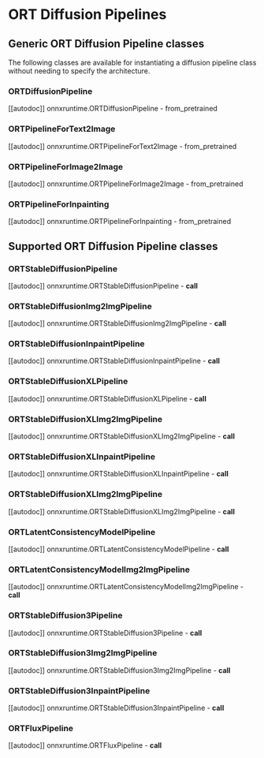 <!--Copyright 2025 The HuggingFace Team. All rights reserved.

Licensed under the Apache License, Version 2.0 (the "License"); you may not use this file except in compliance with
the License. You may obtain a copy of the License at

http://www.apache.org/licenses/LICENSE-2.0

Unless required by applicable law or agreed to in writing, software distributed under the License is distributed on
an "AS IS" BASIS, WITHOUT WARRANTIES OR CONDITIONS OF ANY KIND, either express or implied. See the License for the
specific language governing permissions and limitations under the License.
-->

# ORT Diffusion Pipelines

## Generic ORT Diffusion Pipeline classes

The following classes are available for instantiating a diffusion pipeline class without needing to specify the architecture.

### ORTDiffusionPipeline

[[autodoc]] onnxruntime.ORTDiffusionPipeline
    - from_pretrained

### ORTPipelineForText2Image

[[autodoc]] onnxruntime.ORTPipelineForText2Image
    - from_pretrained

### ORTPipelineForImage2Image

[[autodoc]] onnxruntime.ORTPipelineForImage2Image
    - from_pretrained

### ORTPipelineForInpainting

[[autodoc]] onnxruntime.ORTPipelineForInpainting
    - from_pretrained

## Supported ORT Diffusion Pipeline classes

### ORTStableDiffusionPipeline

[[autodoc]] onnxruntime.ORTStableDiffusionPipeline
    - __call__

### ORTStableDiffusionImg2ImgPipeline

[[autodoc]] onnxruntime.ORTStableDiffusionImg2ImgPipeline
    - __call__

### ORTStableDiffusionInpaintPipeline

[[autodoc]] onnxruntime.ORTStableDiffusionInpaintPipeline
    - __call__

### ORTStableDiffusionXLPipeline

[[autodoc]] onnxruntime.ORTStableDiffusionXLPipeline
    - __call__

### ORTStableDiffusionXLImg2ImgPipeline

[[autodoc]] onnxruntime.ORTStableDiffusionXLImg2ImgPipeline
    - __call__

### ORTStableDiffusionXLInpaintPipeline

[[autodoc]] onnxruntime.ORTStableDiffusionXLInpaintPipeline
    - __call__

### ORTStableDiffusionXLImg2ImgPipeline

[[autodoc]] onnxruntime.ORTStableDiffusionXLImg2ImgPipeline
    - __call__

### ORTLatentConsistencyModelPipeline

[[autodoc]] onnxruntime.ORTLatentConsistencyModelPipeline
    - __call__

### ORTLatentConsistencyModelImg2ImgPipeline

[[autodoc]] onnxruntime.ORTLatentConsistencyModelImg2ImgPipeline
    - __call__

### ORTStableDiffusion3Pipeline

[[autodoc]] onnxruntime.ORTStableDiffusion3Pipeline
    - __call__

### ORTStableDiffusion3Img2ImgPipeline

[[autodoc]] onnxruntime.ORTStableDiffusion3Img2ImgPipeline
    - __call__

### ORTStableDiffusion3InpaintPipeline

[[autodoc]] onnxruntime.ORTStableDiffusion3InpaintPipeline
    - __call__

### ORTFluxPipeline

[[autodoc]] onnxruntime.ORTFluxPipeline
    - __call__